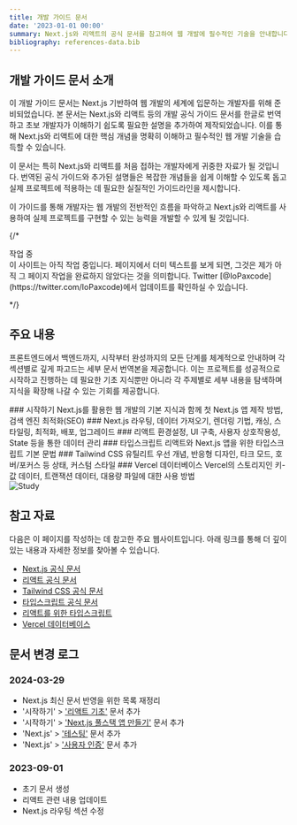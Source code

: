 ```yaml
---
title: 개발 가이드 문서
date: '2023-01-01 00:00'
summary: Next.js와 리액트의 공식 문서를 참고하여 웹 개발에 필수적인 기술을 안내합니다.
bibliography: references-data.bib
---
```


## 개발 가이드 문서 소개

이 개발 가이드 문서는 Next.js 기반하여 웹 개발의 세계에 입문하는 개발자를 위해 준비되었습니다. 본 문서는 Next.js와 리액트 등의 개발 공식 가이드 문서를 한글로 번역하고 초보 개발자가 이해하기 쉽도록 필요한 설명을 추가하여 제작되었습니다. 이를 통해 Next.js와 리액트에 대한 핵심 개념을 명확히 이해하고 필수적인 웹 개발 기술을 습득할 수 있습니다.

이 문서는 특히 Next.js와 리액트를 처음 접하는 개발자에게 귀중한 자료가 될 것입니다. 번역된 공식 가이드와 추가된 설명들은 복잡한 개념들을 쉽게 이해할 수 있도록 돕고 실제 프로젝트에 적용하는 데 필요한 실질적인 가이드라인을 제시합니다.

이 가이드를 통해 개발자는 웹 개발의 전반적인 흐름을 파악하고 Next.js와 리액트를 사용하여 실제 프로젝트를 구현할 수 있는 능력을 개발할 수 있게 될 것입니다.


{/* <Callout>
<div className="flex items-center">
  <span className="mr-2"><ShieldAlert /></span>
  <span>작업 중</span>
</div>
이 사이트는 아직 작업 중입니다. 페이지에서 더미 텍스트를 보게 되면, 그것은 제가 아직 그 페이지 작업을 완료하지 않았다는 것을 의미합니다. Twitter [@IoPaxcode](https://twitter.com/IoPaxcode)에서 업데이트를 확인하실 수 있습니다.

</Callout> */}


## 주요 내용

프론트엔드에서 백엔드까지, 시작부터 완성까지의 모든 단계를 체계적으로 안내하며 각 섹션별로 깊게 파고드는 세부 문서 번역본을 제공합니다. 이는 프로젝트를 성공적으로 시작하고 진행하는 데 필요한 기초 지식뿐만 아니라 각 주제별로 세부 내용을 탐색하며 지식을 확장해 나갈 수 있는 기회를 제공합니다.

<div className="grid sm:grid-cols-2 gap-4 mt-3">

<Card href="/docs/getting-started/nextjs-foundation">
### 시작하기
Next.js를 활용한 웹 개발의 기본 지식과 함께 첫 Next.js 앱 제작 방법, 검색 엔진 최적화(SEO)
</Card>

<Card href="/docs/nextjs">
### Next.js
라우팅, 데이터 가져오기, 렌더링 기법, 캐싱, 스타일링, 최적화, 배포, 업그레이드
</Card>

<Card href="/docs/react/learn/overview">
### 리액트
환경설정, UI 구축, 사용자 상호작용성, State 등을 통한 데이터 관리
</Card>


<Card href="/docs/typescript">
### 타입스크립트
리액트와 Next.js 앱을 위한 타입스크립트 기본 문법
</Card>

<Card href="/docs/css" disabled>
### Tailwind CSS
유틸리트 우선 개념, 반응형 디자인, 타크 모드, 호버/포커스 등 상태, 커스텀 스타일
</Card>

<Card href="/docs/vercel" disabled>
### Vercel 데이터베이스
Vercel의 스토리지인 키-값 데이터, 트랜잭션 데이터, 대용량 파일에 대한 사용 방법
</Card>

</div>

<div className="flex justify-center">
    <img src="/static/illustration/work-from-home-2.svg" alt="Study" />
</div>


## 참고 자료

다음은 이 페이지를 작성하는 데 참고한 주요 웹사이트입니다. 아래 링크를 통해 더 깊이 있는 내용과 자세한 정보를 찾아볼 수 있습니다.

- [Next.js 공식 문서](https://nextjs.org/docs)
- [리액트 공식 문서](https://react.dev/blog/2023/03/16/introducing-react-dev)
- [Tailwind CSS 공식 문서](https://tailwindcss.com/docs)
- [타입스크립트 공식 문서](https://www.typescriptlang.org/docs/)
- [리액트를 위한 타입스크립트](https://react-typescript-cheatsheet.netlify.app)
- [Vercel 데이터베이스](https://vercel.com/docs/storage)


## 문서 변경 로그

### 2024-03-29
- Next.js 최신 문서 반영을 위한 목록 재정리
- '시작하기' > ['리액트 기초'](/docs/getting-started/react-foundation) 문서 추가
- '시작하기' > ['Next.js 풀스택 앱 만들기'](/docs/getting-started/nextjs-fullstack-app) 문서 추가
- 'Next.js' > ['테스팅'](/docs/nextjs/testing) 문서 추가
- 'Next.js' > ['사용자 인증'](/docs/nextjs/authentication) 문서 추가

### 2023-09-01
- 초기 문서 생성
- 리액트 관련 내용 업데이트
- Next.js 라우팅 섹션 수정
